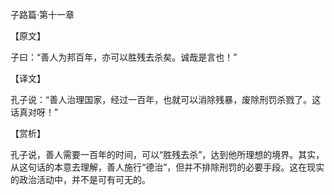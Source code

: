

子路篇·第十一章

【原文】

子曰：“善人为邦百年，亦可以胜残去杀矣。诚哉是言也！”

【译文】

孔子说：“善人治理国家，经过一百年，也就可以消除残暴，废除刑罚杀戮了。这话真对呀！”

【赏析】

孔子说，善人需要一百年的时间，可以“胜残去杀”，达到他所理想的境界。其实，从这句话的本意去理解，善人施行“德治”，但并不排除刑罚的必要手段。这在现实的政治活动中，并不是可有可无的。

